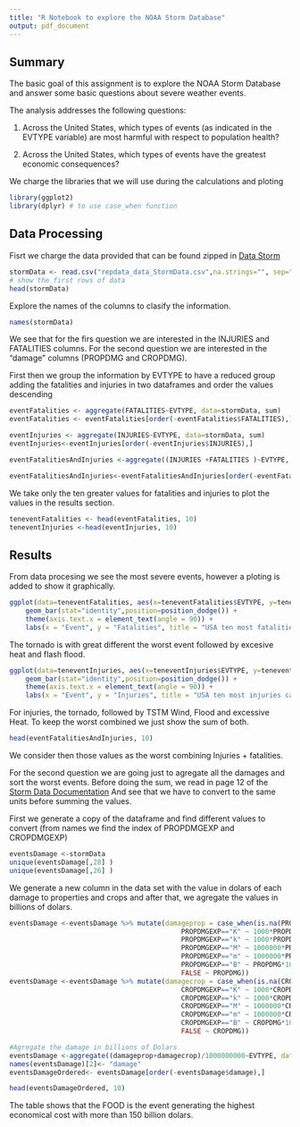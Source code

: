 ```yaml
---
title: "R Notebook to explore the NOAA Storm Database"
output: pdf_document
---
```

## Summary

The basic goal of this assignment is to explore the NOAA Storm Database and answer some basic questions about severe weather events. 

The analysis addresses the following questions:

1. Across the United States, which types of events (as indicated in the EVTYPE variable) are most harmful with respect to population health?

2. Across the United States, which types of events have the greatest economic consequences?

We charge the libraries that we will use during the calculations and ploting
```r
library(ggplot2)
library(dplyr) # to use case_when function
```

## Data Processing

Fisrt we charge the data provided that can be found zipped in [Data Storm](https://d396qusza40orc.cloudfront.net/repdata%2Fdata%2FStormData.csv.bz2)
```r
stormData <- read.csv("repdata_data_StormData.csv",na.strings="", sep=",", head=TRUE)
# show the first rows of data
head(stormData)
```

Explore the names of the columns to clasify the information.
```r
names(stormData)
```
We see that for the firs question we are interested in the INJURIES and FATALITIES columns.
For the second question we are interested in the "damage" columns (PROPDMG and CROPDMG).

First then we group the information by EVTYPE to have a reduced group adding the fatalities and injuries in two dataframes and order the values descending
```r
eventFatalities <- aggregate(FATALITIES~EVTYPE, data=stormData, sum)
eventFatalities <- eventFatalities[order(-eventFatalities$FATALITIES),]

eventInjuries <- aggregate(INJURIES~EVTYPE, data=stormData, sum)
eventInjuries<-eventInjuries[order(-eventInjuries$INJURIES),]

eventFatalitiesAndInjuries <-aggregate((INJURIES +FATALITIES )~EVTYPE, data=stormData, sum)

eventFatalitiesAndInjuries<-eventFatalitiesAndInjuries[order(-eventFatalitiesAndInjuries$`(INJURIES + FATALITIES)`),]
```
We take only the ten greater values for fatalities and injuries to plot the values in the results section.
```r
teneventFatalities <- head(eventFatalities, 10)
teneventInjuries <-head(eventInjuries, 10)

```

## Results
From data procesing we see the most severe events, however a ploting is added to show it graphically.

```r
ggplot(data=teneventFatalities, aes(x=teneventFatalities$EVTYPE, y=teneventFatalities$FATALITIES)) +
    geom_bar(stat="identity",position=position_dodge()) +
    theme(axis.text.x = element_text(angle = 90)) +
    labs(x = "Event", y = "Fatalities", title = "USA ten most fatalities causing events")
```


The tornado is with great different the worst event followed by excesive heat and flash flood.

```r
ggplot(data=teneventInjuries, aes(x=teneventInjuries$EVTYPE, y=teneventInjuries$INJURIES)) +
    geom_bar(stat="identity",position=position_dodge()) +
    theme(axis.text.x = element_text(angle = 90)) +
    labs(x = "Event", y = "Injuries", title = "USA ten most injuries causing events")
```

For injuries, the tornado, followed by TSTM Wind, Flood and excessive Heat.
To keep the worst combined we just show the sum of both.
```r
head(eventFatalitiesAndInjuries, 10)
```
 We consider then those values as the worst combining Injuries + fatalities.

For the second question we are going just to agregate all the damages and sort the worst events.
Before doing the sum, we read in page 12 of the [Storm Data Documentation]( https://d396qusza40orc.cloudfront.net/repdata%2Fpeer2_doc%2Fpd01016005curr.pdf)
And see that we have to convert to the same units before summing the values.

First we generate a copy of the dataframe and find different values to convert (from names we find the index of PROPDMGEXP and CROPDMGEXP)
```r
eventsDamage <-stormData
unique(eventsDamage[,28] )
unique(eventsDamage[,26] )
```
We generate a new column in the data set with the value in dolars of each damage to properties and crops and after that, we agregate the values in billions of dolars.
```r

eventsDamage <-eventsDamage %>% mutate(damageprop = case_when(is.na(PROPDMGEXP) ~ PROPDMG,
                                           PROPDMGEXP=="K" ~ 1000*PROPDMG,
                                           PROPDMGEXP=="k" ~ 1000*PROPDMG,
                                           PROPDMGEXP=="M" ~ 1000000*PROPDMG,
                                           PROPDMGEXP=="m" ~ 1000000*PROPDMG,
                                           PROPDMGEXP=="B" ~ PROPDMG*1000000000,
                                           FALSE ~ PROPDMG))
eventsDamage <-eventsDamage %>% mutate(damagecrop = case_when(is.na(CROPDMGEXP) ~ CROPDMG,
                                           CROPDMGEXP=="K" ~ 1000*CROPDMG,
                                           CROPDMGEXP=="k" ~ 1000*CROPDMG,
                                           CROPDMGEXP=="M" ~ 1000000*CROPDMG,
                                           CROPDMGEXP=="m" ~ 1000000*CROPDMG,
                                           CROPDMGEXP=="B" ~ CROPDMG*1000000000,
                                           FALSE ~ CROPDMG))

#Agregate the damage in billions of Dolars
eventsDamage <-aggregate((damageprop+damagecrop)/1000000000~EVTYPE, data=eventsDamage, sum)
names(eventsDamage)[2]<- "damage"
eventsDamageOrdered<- eventsDamage[order(-eventsDamage$damage),]

head(eventsDamageOrdered, 10)
```

The table shows that the FOOD is the event generating the highest economical cost with more than 150 billion dolars.


